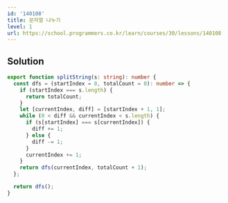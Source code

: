 ```yaml
---
id: '140108'
title: 문자열 나누기
level: 1
url: https://school.programmers.co.kr/learn/courses/30/lessons/140108
---
```


## Solution

```typescript filename="solution.ts" copy
export function splitString(s: string): number {
  const dfs = (startIndex = 0, totalCount = 0): number => {
    if (startIndex === s.length) {
      return totalCount;
    }
    let [currentIndex, diff] = [startIndex + 1, 1];
    while (0 < diff && currentIndex < s.length) {
      if (s[startIndex] === s[currentIndex]) {
        diff += 1;
      } else {
        diff -= 1;
      }
      currentIndex += 1;
    }
    return dfs(currentIndex, totalCount + 1);
  };

  return dfs();
}
```

